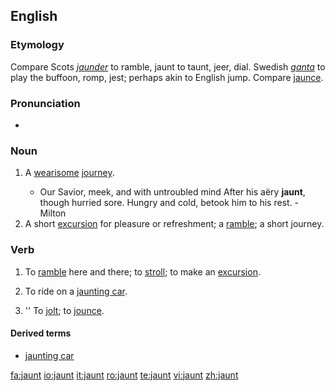 ==English==

===Etymology===
Compare Scots ''[[jaunder]]'' to ramble, jaunt to taunt, jeer, dial. Swedish ''[[ganta]]'' to play the buffoon, romp, jest; perhaps akin to English jump. Compare [[jaunce]].

===Pronunciation===
* {{rhymes|ɔːnt}}

===Noun===
{{en-noun}}

# {{archaic}} A [[wearisome]] [[journey]].
#* Our Savior, meek, and with untroubled mind After his aëry '''jaunt''', though hurried sore. Hungry and cold, betook him to his rest. - Milton
# A short [[excursion]] for pleasure or refreshment; a [[ramble]]; a short journey.

===Verb===
{{en-verb}}

# {{intransitive}} To [[ramble]] here and there; to [[stroll]]; to make an [[excursion]].
# {{intransitive}} To ride on a [[jaunting car]].
# {{transitive}} {{obsolete}}'' To [[jolt]]; to [[jounce]].

====Derived terms====
* [[jaunting car]]

[[fa:jaunt]]
[[io:jaunt]]
[[it:jaunt]]
[[ro:jaunt]]
[[te:jaunt]]
[[vi:jaunt]]
[[zh:jaunt]]